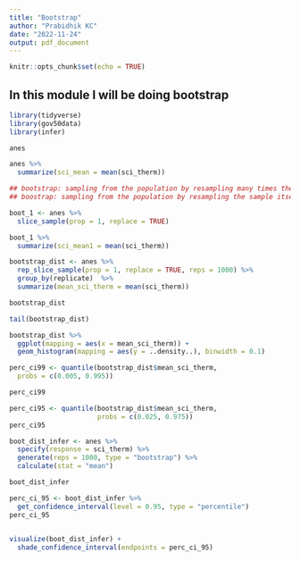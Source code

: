 ```yaml
---
title: "Bootstrap"
author: "Prabidhik KC"
date: "2022-11-24"
output: pdf_document
---
```


```r
knitr::opts_chunk$set(echo = TRUE)
```

## In this module I will be doing bootstrap

```r
library(tidyverse)
library(gov50data)
library(infer)
```

```r
anes
```
```r
anes %>% 
  summarize(sci_mean = mean(sci_therm))
```

```r
## bootstrap: sampling from the population by resampling many times the sample itself
## boostrap: sampling from the population by resampling the sample itself many times

boot_1 <- anes %>% 
  slice_sample(prop = 1, replace = TRUE)

boot_1 %>% 
  summarize(sci_mean1 = mean(sci_therm))


```
```r
bootstrap_dist <- anes %>% 
  rep_slice_sample(prop = 1, replace = TRUE, reps = 1000) %>% 
  group_by(replicate)  %>% 
  summarize(mean_sci_therm = mean(sci_therm))

bootstrap_dist 

tail(bootstrap_dist)
```

```r
bootstrap_dist %>% 
  ggplot(mapping = aes(x = mean_sci_therm)) +
  geom_histogram(mapping = aes(y = ..density..), binwidth = 0.1)
```

```r
perc_ci99 <- quantile(bootstrap_dist$mean_sci_therm,
  probs = c(0.005, 0.995))

perc_ci99
```

```r
perc_ci95 <- quantile(bootstrap_dist$mean_sci_therm,
                      probs = c(0.025, 0.975))
perc_ci95
```

```r
boot_dist_infer <- anes %>% 
  specify(response = sci_therm) %>% 
  generate(reps = 1000, type = "bootstrap") %>% 
  calculate(stat = "mean") 

boot_dist_infer

perc_ci_95 <- boot_dist_infer %>% 
  get_confidence_interval(level = 0.95, type = "percentile") 
perc_ci_95
  

```
```r
visualize(boot_dist_infer) +
  shade_confidence_interval(endpoints = perc_ci_95)
```

